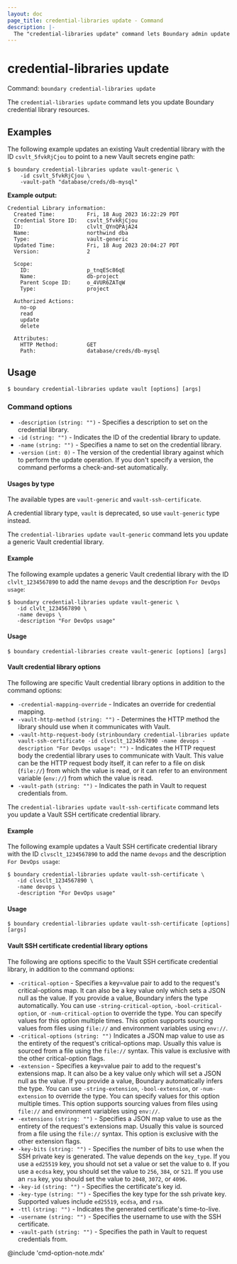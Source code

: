 ```yaml
---
layout: doc
page_title: credential-libraries update - Command
description: |-
  The "credential-libraries update" command lets Boundary admin update a credential library resource.
---
```


# credential-libraries update

Command: `boundary credential-libraries update`

The `credential-libraries update` command lets you update Boundary credential library resources.

## Examples

The following example updates an existing Vault credential library with the ID `csvlt_5fvkRjCjou` to point to a new Vault secrets engine path:

```shell-session
$ boundary credential-libraries update vault-generic \
    -id csvlt_5fvkRjCjou \
    -vault-path "database/creds/db-mysql"
```

**Example output:**

<CodeBlockConfig hideClipboard>

```plaintext
Credential Library information:
  Created Time:          Fri, 18 Aug 2023 16:22:29 PDT
  Credential Store ID:   csvlt_5fvkRjCjou
  ID:                    clvlt_QYnQPAjA24
  Name:                  northwind dba
  Type:                  vault-generic
  Updated Time:          Fri, 18 Aug 2023 20:04:27 PDT
  Version:               2

  Scope:
    ID:                  p_tnqESc86qE
    Name:                db-project
    Parent Scope ID:     o_4VUR6ZATqW
    Type:                project

  Authorized Actions:
    no-op
    read
    update
    delete

  Attributes:
    HTTP Method:         GET
    Path:                database/creds/db-mysql
```

</CodeBlockConfig>


## Usage

<CodeBlockConfig hideClipboard>

```shell-session
$ boundary credential-libraries update vault [options] [args]
```

</CodeBlockConfig>

### Command options

- `-description` `(string: "")` - Specifies a description to set on the credential library.
- `-id` `(string: "")` - Indicates the ID of the credential library to update.
- `-name` `(string: "")` - Specifies a name to set on the credential library.
- `-version` `(int: 0)` - The version of the credential library against which to perform the update operation.
If you don't specify a version, the command performs a check-and-set automatically.

#### Usages by type

The available types are `vault-generic` and `vault-ssh-certificate`.

<Note>

A credential library type, `vault` is deprecated, so use `vault-generic` type
instead.

</Note>

<Tabs>
<Tab heading="Vault">

The `credential-libraries update vault-generic` command lets you update a generic Vault credential library.

#### Example

The following example updates a generic Vault credential library with the ID `clvlt_1234567890` to add the name `devops` and the description `For DevOps usage`:

```shell-session
$ boundary credential-libraries update vault-generic \
   -id clvlt_1234567890 \
   -name devops \
   -description "For DevOps usage"
```

#### Usage

<CodeBlockConfig hideClipboard>

```shell-session
$ boundary credential-libraries create vault-generic [options] [args]
```

</CodeBlockConfig>

#### Vault credential library options

The following are specific Vault credential library options in addition to the command options:

- `-credential-mapping-override`  - Indicates an override for credential mapping.
- `-vault-http-method` `(string: "")` - Determines the HTTP method the library should use when it communicates with Vault.
- `-vault-http-request-body` `(strinboundary credential-libraries update vault-ssh-certificate -id clvsclt_1234567890 -name devops -description "For DevOps usage": "")` - Indicates the HTTP request body the credential library uses to communicate with Vault.
This value can be the HTTP request body itself, it can refer to a file on disk (`file://`) from which the value is read, or it can refer to an environment variable (`env://`) from which the value is read.
- `-vault-path` `(string: "")` - Indicates the path in Vault to request credentials from.

</Tab>

<Tab heading="Vault SSH certificate">

The `credential-libraries update vault-ssh-certificate` command lets you update a Vault SSH certificate credential library.

#### Example

The following example updates a Vault SSH certificate credential library with the ID `clvsclt_1234567890` to add the name `devops` and the description `For DevOps usage`:

```shell-session
$ boundary credential-libraries update vault-ssh-certificate \
   -id clvsclt_1234567890 \
   -name devops \
   -description "For DevOps usage"
```

#### Usage

<CodeBlockConfig hideClipboard>

```shell-session
$ boundary credential-libraries update vault-ssh-certificate [options] [args]
```

</CodeBlockConfig>

#### Vault SSH certificate credential library options

The following are options specific to the Vault SSH certificate credential library, in addition to the command options:

- `-critical-option`  - Specifies a key=value pair to add to the request's
   critical-options map.
   It can also be a key value only which sets a JSON null as the value.
   If you provide a value, Boundary infers the type automatically.
   You can use `-string-critical-option`, `-bool-critical-option`, or `-num-critical-option` to override the type.
   You can specify values for this option multiple times.
   This option supports sourcing values from files using `file://` and environment variables using `env://`.
- `-critical-options` `(string: "")` Indicates a JSON  map value to use as the entirety of the request's critical-options map.
Usually this value is sourced from a file using the `file://` syntax.
This value is exclusive with the other critical-option flags.
- `-extension`  - Specifies a key=value pair to add to the request's extensions map.
It can also be a key value only which will set a JSON null as the value.
If you provide a value, Boundary automatically infers the type.
You can use `-string-extension`, `-bool-extension`, or `-num-extension` to override the type.
You can specify values for this option multiple times.
This option supports sourcing values from files using `file://` and environment variables using `env://`.
- `-extensions` `(string: "")` - Specifies a JSON map value to use as the entirety of
   the request's extensions map.
   Usually this value is sourced from a file using the `file://` syntax.
   This option is exclusive with the other extension flags.
- `-key-bits` `(string: "")` - Specifies the number of bits to use when the SSH private key is generated.
The value depends on the `key_type`.
If you use a `ed25519` key, you should not set a value or set the value to `0`.
If you use a `ecdsa` key, you should set the value to `256`, `384`, or `521`.
If you use an `rsa` key, you should set the value to `2048`, `3072`, or `4096`.
- `-key-id` `(string: "")` - Specifies the certificate's key id.
- `-key-type` `(string: "")` - Specifies the key type for the ssh private key.
Supported values include `ed25519`, `ecdsa`, and `rsa`.
- `-ttl` `(string: "")` - Indicates the generated certificate's time-to-live.
- `-username` `(string: "")` - Specifies the username to use with the SSH certificate.
- `-vault-path` `(string: "")` - Specifies the path in Vault to request credentials from.

</Tab>
</Tabs>


@include 'cmd-option-note.mdx'